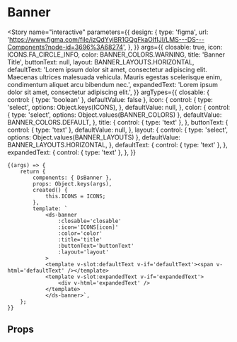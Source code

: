 
<Meta title="components/Banner" component={DsBanner} />

# Banner

<Story
	name="interactive"
	parameters={{
		design: {
			type: 'figma',
			url: 'https://www.figma.com/file/izQdYyiBR1GQgFkaOIfIJI/LMS---DS---Components?node-id=3696%3A68274',
		},
	}}
	args={{
		closable: true,
		icon: ICONS.FA_CIRCLE_INFO,
		color: BANNER_COLORS.WARNING,
		title: 'Banner Title',
		buttonText: null,
		layout: BANNER_LAYOUTS.HORIZONTAL,
		defaultText: 'Lorem ipsum dolor sit amet, consectetur adipiscing elit. Maecenas ultrices malesuada vehicula. Mauris egestas scelerisque enim, condimentum aliquet arcu bibendum nec.',
		expandedText: 'Lorem ipsum dolor sit amet, consectetur adipiscing elit.',
	}}
	argTypes={{
		closable: { control: { type: 'boolean' }, defaultValue: false },
		icon: {
			control: {
				type: 'select',
				options: Object.keys(ICONS),
			},
			defaultValue: null,
		},
		color: {
			control: { type: 'select', options: Object.values(BANNER_COLORS) },
			defaultValue: BANNER_COLORS.DEFAULT,
		},
		title: {
			control: { type: 'text' },
		},
		buttonText: {
			control: { type: 'text' },
			defaultValue: null,
		},
		layout: {
			control: { type: 'select', options: Object.values(BANNER_LAYOUTS) },
			defaultValue: BANNER_LAYOUTS.HORIZONTAL,
		},
		defaultText: {
			control: { type: 'text' },
		},
		expandedText: {
			control: { type: 'text' },
		},
	}}
>
	{(args) => {
		return {
			components: { DsBanner },
			props: Object.keys(args),
			created() {
				this.ICONS = ICONS;
			},
			template: `
				<ds-banner
					:closable='closable'
					:icon='ICONS[icon]'
					:color='color'
					:title='title'
					:buttonText='buttonText'
					:layout='layout'
				>
				<template v-slot:defaultText v-if='defaultText'><span v-html='defaultText' /></template>
				<template v-slot:expandedText v-if='expandedText'>
					<div v-html='expandedText' />
				</template>
				</ds-banner>`,
		};
	}}
</Story>

## Props

<Props of={DsBanner} />
